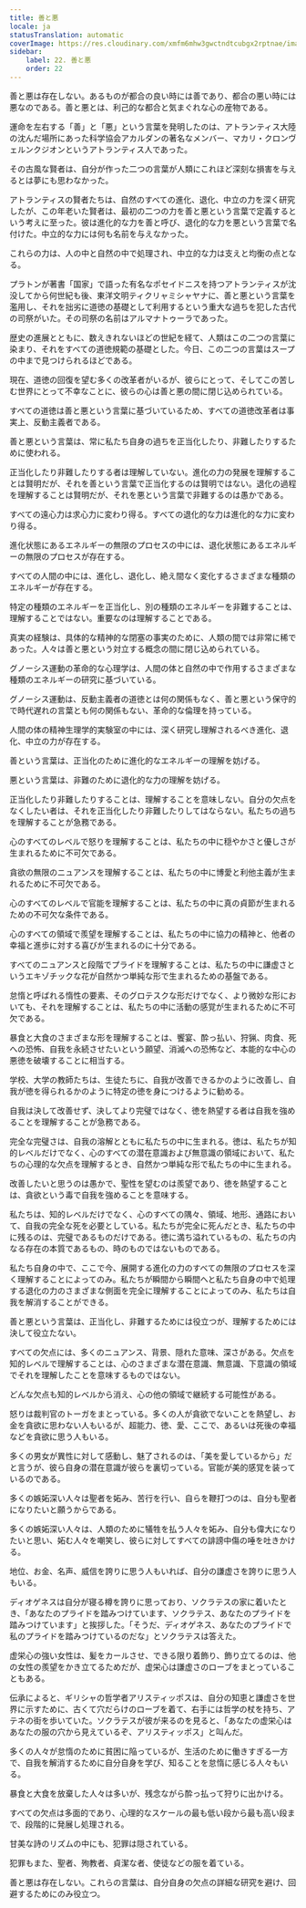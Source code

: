 ```yaml
---
title: 善と悪
locale: ja
statusTranslation: automatic
coverImage: https://res.cloudinary.com/xmfm6mhw3gwctndtcubgx2rptnae/image/upload/v1740337243/small_cover_educacion_fundamental_a051170f1c.webp
sidebar:
    label: 22. 善と悪
    order: 22
---
```

善と悪は存在しない。あるものが都合の良い時には善であり、都合の悪い時には悪なのである。善と悪とは、利己的な都合と気まぐれな心の産物である。

運命を左右する「善」と「悪」という言葉を発明したのは、アトランティス大陸の沈んだ場所にあった科学協会アカルダンの著名なメンバー、マカリ・クロンヴェルンクジオンというアトランティス人であった。

その古風な賢者は、自分が作った二つの言葉が人類にこれほど深刻な損害を与えるとは夢にも思わなかった。

アトランティスの賢者たちは、自然のすべての進化、退化、中立の力を深く研究したが、この年老いた賢者は、最初の二つの力を善と悪という言葉で定義するという考えに至った。彼は進化的な力を善と呼び、退化的な力を悪という言葉で名付けた。中立的な力には何も名前を与えなかった。

これらの力は、人の中と自然の中で処理され、中立的な力は支えと均衡の点となる。

プラトンが著書「国家」で語った有名なポセイドニスを持つアトランティスが沈没してから何世紀も後、東洋文明ティクリャミシャヤナに、善と悪という言葉を濫用し、それを拙劣に道徳の基礎として利用するという重大な過ちを犯した古代の司祭がいた。その司祭の名前はアルマナトゥーラであった。

歴史の進展とともに、数えきれないほどの世紀を経て、人類はこの二つの言葉に染まり、それをすべての道徳規範の基礎とした。今日、この二つの言葉はスープの中まで見つけられるほどである。

現在、道徳の回復を望む多くの改革者がいるが、彼らにとって、そしてこの苦しむ世界にとって不幸なことに、彼らの心は善と悪の間に閉じ込められている。

すべての道徳は善と悪という言葉に基づいているため、すべての道徳改革者は事実上、反動主義者である。

善と悪という言葉は、常に私たち自身の過ちを正当化したり、非難したりするために使われる。

正当化したり非難したりする者は理解していない。進化の力の発展を理解することは賢明だが、それを善という言葉で正当化するのは賢明ではない。退化の過程を理解することは賢明だが、それを悪という言葉で非難するのは愚かである。

すべての遠心力は求心力に変わり得る。すべての退化的な力は進化的な力に変わり得る。

進化状態にあるエネルギーの無限のプロセスの中には、退化状態にあるエネルギーの無限のプロセスが存在する。

すべての人間の中には、進化し、退化し、絶え間なく変化するさまざまな種類のエネルギーが存在する。

特定の種類のエネルギーを正当化し、別の種類のエネルギーを非難することは、理解することではない。重要なのは理解することである。

真実の経験は、具体的な精神的な閉塞の事実のために、人類の間では非常に稀であった。人々は善と悪という対立する概念の間に閉じ込められている。

グノーシス運動の革命的な心理学は、人間の体と自然の中で作用するさまざまな種類のエネルギーの研究に基づいている。

グノーシス運動は、反動主義者の道徳とは何の関係もなく、善と悪という保守的で時代遅れの言葉とも何の関係もない、革命的な倫理を持っている。

人間の体の精神生理学的実験室の中には、深く研究し理解されるべき進化、退化、中立の力が存在する。

善という言葉は、正当化のために進化的なエネルギーの理解を妨げる。

悪という言葉は、非難のために退化的な力の理解を妨げる。

正当化したり非難したりすることは、理解することを意味しない。自分の欠点をなくしたい者は、それを正当化したり非難したりしてはならない。私たちの過ちを理解することが急務である。

心のすべてのレベルで怒りを理解することは、私たちの中に穏やかさと優しさが生まれるために不可欠である。

貪欲の無限のニュアンスを理解することは、私たちの中に博愛と利他主義が生まれるために不可欠である。

心のすべてのレベルで官能を理解することは、私たちの中に真の貞節が生まれるための不可欠な条件である。

心のすべての領域で羨望を理解することは、私たちの中に協力の精神と、他者の幸福と進歩に対する喜びが生まれるのに十分である。

すべてのニュアンスと段階でプライドを理解することは、私たちの中に謙虚さというエキゾチックな花が自然かつ単純な形で生まれるための基盤である。

怠惰と呼ばれる惰性の要素、そのグロテスクな形だけでなく、より微妙な形においても、それを理解することは、私たちの中に活動の感覚が生まれるために不可欠である。

暴食と大食のさまざまな形を理解することは、饗宴、酔っ払い、狩猟、肉食、死への恐怖、自我を永続させたいという願望、消滅への恐怖など、本能的な中心の悪徳を破壊することに相当する。

学校、大学の教師たちは、生徒たちに、自我が改善できるかのように改善し、自我が徳を得られるかのように特定の徳を身につけるように勧める。

自我は決して改善せず、決してより完璧ではなく、徳を熱望する者は自我を強めることを理解することが急務である。

完全な完璧さは、自我の溶解とともに私たちの中に生まれる。徳は、私たちが知的レベルだけでなく、心のすべての潜在意識および無意識の領域において、私たちの心理的な欠点を理解するとき、自然かつ単純な形で私たちの中に生まれる。

改善したいと思うのは愚かで、聖性を望むのは羨望であり、徳を熱望することは、貪欲という毒で自我を強めることを意味する。

私たちは、知的レベルだけでなく、心のすべての隅々、領域、地形、通路において、自我の完全な死を必要としている。私たちが完全に死んだとき、私たちの中に残るのは、完璧であるものだけである。徳に満ち溢れているもの、私たちの内なる存在の本質であるもの、時のものではないものである。

私たち自身の中で、ここで今、展開する進化の力のすべての無限のプロセスを深く理解することによってのみ。私たちが瞬間から瞬間へと私たち自身の中で処理する退化の力のさまざまな側面を完全に理解することによってのみ、私たちは自我を解消することができる。

善と悪という言葉は、正当化し、非難するためには役立つが、理解するためには決して役立たない。

すべての欠点には、多くのニュアンス、背景、隠れた意味、深さがある。欠点を知的レベルで理解することは、心のさまざまな潜在意識、無意識、下意識の領域でそれを理解したことを意味するものではない。

どんな欠点も知的レベルから消え、心の他の領域で継続する可能性がある。

怒りは裁判官のトーガをまとっている。多くの人が貪欲でないことを熱望し、お金を貪欲に思わない人もいるが、超能力、徳、愛、ここで、あるいは死後の幸福などを貪欲に思う人もいる。

多くの男女が異性に対して感動し、魅了されるのは、「美を愛しているから」だと言うが、彼ら自身の潜在意識が彼らを裏切っている。官能が美的感覚を装っているのである。

多くの嫉妬深い人々は聖者を妬み、苦行を行い、自らを鞭打つのは、自分も聖者になりたいと願うからである。

多くの嫉妬深い人々は、人類のために犠牲を払う人々を妬み、自分も偉大になりたいと思い、妬む人々を嘲笑し、彼らに対してすべての誹謗中傷の唾を吐きかける。

地位、お金、名声、威信を誇りに思う人もいれば、自分の謙虚さを誇りに思う人もいる。

ディオゲネスは自分が寝る樽を誇りに思っており、ソクラテスの家に着いたとき、「あなたのプライドを踏みつけています、ソクラテス、あなたのプライドを踏みつけています」と挨拶した。「そうだ、ディオゲネス、あなたのプライドで私のプライドを踏みつけているのだな」とソクラテスは答えた。

虚栄心の強い女性は、髪をカールさせ、できる限り着飾り、飾り立てるのは、他の女性の羨望をかき立てるためだが、虚栄心は謙虚さのローブをまとっていることもある。

伝承によると、ギリシャの哲学者アリスティッポスは、自分の知恵と謙虚さを世界に示すために、古くて穴だらけのローブを着て、右手には哲学の杖を持ち、アテネの街を歩いていた。ソクラテスが彼が来るのを見ると、「あなたの虚栄心はあなたの服の穴から見えているぞ、アリスティッポス」と叫んだ。

多くの人々が怠惰のために貧困に陥っているが、生活のために働きすぎる一方で、自我を解消するために自分自身を学び、知ることを怠惰に感じる人々もいる。

暴食と大食を放棄した人々は多いが、残念ながら酔っ払って狩りに出かける。

すべての欠点は多面的であり、心理的なスケールの最も低い段から最も高い段まで、段階的に発展し処理される。

甘美な詩のリズムの中にも、犯罪は隠されている。

犯罪もまた、聖者、殉教者、貞潔な者、使徒などの服を着ている。

善と悪は存在しない。これらの言葉は、自分自身の欠点の詳細な研究を避け、回避するためにのみ役立つ。

